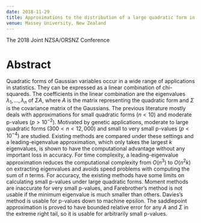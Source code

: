 ```yaml
---
date: 2018-11-29
title: Approximations to the distribution of a large quadratic form in normal variables
venue: Massey University, New Zealand
---
```


The 2018 Joint NZSA/ORSNZ Conference


# Abstract


Quadratic forms of Gaussian variables occur in a wide range of applications in statistics. They can be expressed as a linear combination of chi-squareds. The coefficients in the linear combination are the eigenvalues $\lambda_{1},...,\lambda_n$ of $\Sigma A$, where $A$ is the matrix representing the quadratic form and $\Sigma$ is the covariance matrix of the Gaussians. The previous literature mostly deals with approximations for small quadratic forms $(n<10)$ and moderate p-values $(p>10^{-2})$. Motivated by genetic applications, moderate to large quadratic forms ($300<n<12,000$) and small to very small p-values $(p<10^{-4})$ are studied. Existing methods are compared under these settings and a leading-eigenvalue approximation, which only takes the largest $k$ eigenvalues, is shown to have the computational advantage without any important loss in accuracy. For time complexity, a leading-eigenvalue approximation reduces the computational complexity from $O(n^3)$ to $O(n^2k)$ on extracting eigenvalues and avoids speed problems with computing the sum of $n$ terms. For accuracy, the existing methods have some limits on calculating small p-values under large quadratic forms. Moment methods are inaccurate for very small p-values, and Farebrother's method is not usable if the minimum eigenvalue is much smaller than others. Davies's method is usable for p-values down to machine epsilon. The saddlepoint approximation is proved to have bounded relative error for any $A$ and $\Sigma$ in the extreme right tail, so it is usable for arbitrarily small p-values.




